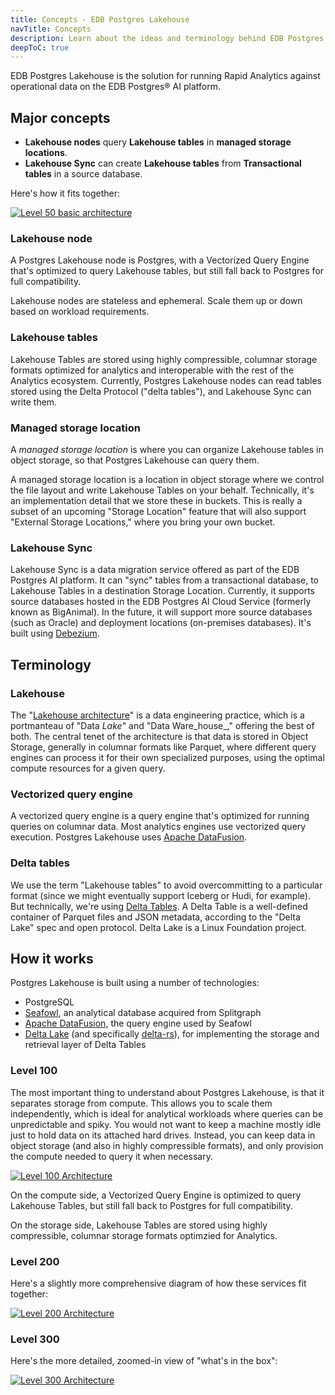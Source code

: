 ```yaml
---
title: Concepts - EDB Postgres Lakehouse
navTitle: Concepts
description: Learn about the ideas and terminology behind EDB Postgres Lakehouse for Analytics workloads.
deepToC: true
---
```


EDB Postgres Lakehouse is the solution for running Rapid Analytics against
operational data on the EDB Postgres® AI platform.

## Major concepts

* **Lakehouse nodes** query **Lakehouse tables** in **managed storage locations**.
* **Lakehouse Sync** can create **Lakehouse tables** from **Transactional tables** in a source database.

Here's how it fits together:

[![Level 50 basic architecture](images/level-50.svg)](images/level-50.svg)

### Lakehouse node

A Postgres Lakehouse node is Postgres, with a Vectorized Query Engine that's
optimized to query Lakehouse tables, but still fall back to Postgres for full
compatibility.

Lakehouse nodes are stateless and ephemeral. Scale them up or down based on
workload requirements.

### Lakehouse tables

Lakehouse Tables are stored using highly compressible, columnar storage formats
optimized for analytics and interoperable with the rest of the Analytics ecosystem.
Currently, Postgres Lakehouse nodes can read tables stored using the Delta
Protocol ("delta tables"), and Lakehouse Sync can write them.

### Managed storage location

A *managed storage location* is where you can organize Lakehouse tables in
object storage, so that Postgres Lakehouse can query them.

A managed storage location is a location in object storage where we control
the file layout and write Lakehouse Tables on your behalf. Technically, it's an
implementation detail that we store these in buckets. This is really a subset
of an upcoming "Storage Location" feature that will also support
"External Storage Locations," where you bring your own bucket.

### Lakehouse Sync

Lakehouse Sync is a data migration service offered as part of the EDB
Postgres AI platform. It can "sync" tables from a transactional database, to
Lakehouse Tables in a destination Storage Location. Currently, it supports
source databases hosted in the EDB Postgres AI Cloud Service (formerly known as
BigAnimal). In the future, it will support more source databases (such as Oracle)
and deployment locations (on-premises databases).
It's built using [Debezium](https://debezium.io).

## Terminology

### Lakehouse

The
"[Lakehouse architecture](https://15721.courses.cs.cmu.edu/spring2023/papers/02-modern/armbrust-cidr21.pdf)"
is a data engineering practice, which is a portmanteau of "Data _Lake_" and "Data
Ware_house_," offering the best of both. The central tenet of the architecture is
that data is stored in Object Storage, generally in columnar formats like
Parquet, where different query engines can process it for their own specialized
purposes, using the optimal compute resources for a given query.

### Vectorized query engine

A vectorized query engine is a query engine that's optimized for running queries
on columnar data. Most analytics engines use vectorized query execution.
Postgres Lakehouse uses [Apache DataFusion](https://datafusion.apache.org/).

### Delta tables

We use the term "Lakehouse tables" to avoid overcommitting to a particular
format (since we might eventually support Iceberg or Hudi, for example). But
technically, we're using [Delta Tables](https://delta.io/). A Delta Table
is a well-defined container of Parquet files and JSON metadata, according to
the "Delta Lake" spec and open protocol. Delta Lake is a Linux Foundation project.

## How it works

Postgres Lakehouse is built using a number of technologies:

* PostgreSQL
* [Seafowl](https://seafowl.io/), an analytical database acquired from Splitgraph
* [Apache DataFusion](https://datafusion.apache.org/), the query engine used by Seafowl
* [Delta Lake](https://delta.io) (and specifically [delta-rs](https://github.com/delta-io/delta-rs)),
for implementing the storage and retrieval layer of Delta Tables


### Level 100

The most important thing to understand about Postgres Lakehouse, is that it
separates storage from compute. This allows you to scale them independently,
which is ideal for analytical workloads where queries can be unpredictable and
spiky. You would not want to keep a machine mostly idle just to hold data on
its attached hard drives. Instead, you can keep data in object storage (and also
in highly compressible formats), and only provision the compute needed to query
it when necessary.

[![Level 100 Architecture](images/level-100.svg)](images/level-100.svg)

On the compute side, a Vectorized Query Engine is optimized to query Lakehouse
Tables, but still fall back to Postgres for full compatibility.

On the storage side, Lakehouse Tables are stored using highly compressible,
columnar storage formats optimzied for Analytics.

### Level 200

Here's a slightly more comprehensive diagram of how these services fit together:

[![Level 200 Architecture](images/level-200.svg)](images/level-200.svg)

### Level 300

Here's the more detailed, zoomed-in view of "what's in the box":

[![Level 300 Architecture](images/level-300.svg)](images/level-300.svg)
